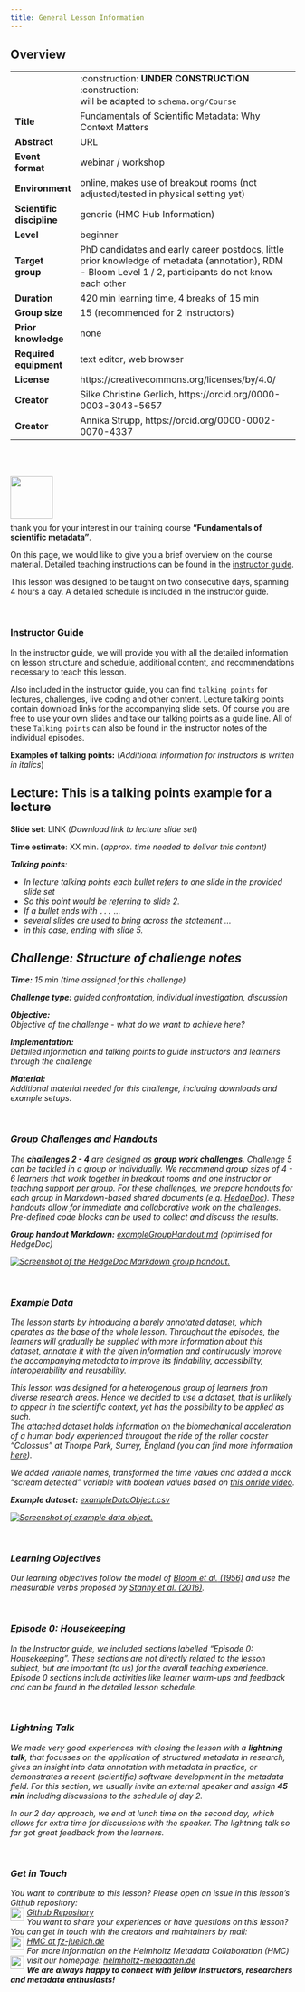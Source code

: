 ```yaml
---
title: General Lesson Information
---
```


<div class="overview card">
  <h2 class="card-header">Overview</h2>
  <div class="row g-0">
  |  | |
  | ------------ | -------------------------------------------------------- |
  |  | :construction: **UNDER CONSTRUCTION** :construction: <br>will be adapted to `schema.org/Course` |
  | **Title** | Fundamentals of Scientific Metadata: Why Context Matters |
  | **Abstract** | URL |
  |**Event format**| webinar / workshop |
  |**Environment**| online, makes use of breakout rooms (not adjusted/tested in physical setting yet) |
  |**Scientific discipline**| generic (HMC Hub Information) |
  |**Level**| beginner |
  |**Target group**| PhD candidates and early career postdocs, little prior knowledge of metadata (annotation), RDM - Bloom Level 1 / 2, participants do not know each other |
  |**Duration** | 420 min learning time, 4 breaks of 15 min |
  |**Group size**| 15 (recommended for 2 instructors) |
  |**Prior knowledge**| none |
  |**Required equipment** | text editor, web browser |
  |**License** | https://creativecommons.org/licenses/by/4.0/ |
  |**Creator**| Silke Christine Gerlich, https://orcid.org/0000-0003-3043-5657 |
  |**Creator**|  Annika Strupp, https://orcid.org/0000-0002-0070-4337 |
  </div>
</div>

<br><br>

<img src="fig/dearInstructors.png/" height="75" align="left">
<br><br><br><br>

thank you for your interest in our training course **"Fundamentals of scientific metadata"**. 

On this page, we would like to give you a brief overview on the course material. Detailed teaching instructions can be found in the <a href="instructor-guide.html" target="_blank">instructor guide</a>.

This lesson was designed to be taught on two consecutive days, spanning 4 hours a day.
A detailed schedule is included in the instructor guide.

<br>

### Instructor Guide
In the instructor guide, we will provide you with all the detailed information on lesson structure and schedule, additional content, and recommendations necessary to teach this lesson. 

Also included in the instructor guide, you can find `talking points` for lectures, challenges, live coding and other content. Lecture talking points contain download links for the accompanying slide sets. Of course you are free to use your own slides and take our talking points as a guide line. All of these `Talking points` can also be found in the instructor notes of the individual episodes.

**Examples of talking points:**
(<i>Additional information for instructors is written in italics</i>)

::::::::::::::::::::::::::::::::::::::::::::::::::::::::::::::::::::: instructor
## Lecture: This is a talking points example for a lecture

**Slide set**: LINK (<i>Download link to lecture slide set</i>)

**Time estimate**: XX min. (<i>approx. time needed to deliver this content<i>)

**Talking points**:

- In lecture talking points each bullet refers to one slide in the provided slide set 
- So this point would be referring to slide 2.
- If a bullet ends with `...` ...
- several slides are used to bring across the statement ...
- in this case, ending with slide 5. 

::::::::::::::::::::::::::::::::::::::::::::::::::::::::::::::::::::::::::::::::

:::::::::::::::::::::::::::::::::::::::::::::::::::::::::::::::::::: instructor
## Challenge: Structure of challenge notes

**Time:** 15 min (<i>time assigned for this challenge</i>)

**Challenge type:** guided confrontation, individual investigation, discussion

**Objective:** <br>
Objective of the challenge - what do we want to achieve here?

**Implementation:** <br>
Detailed information and talking points to guide instructors and learners through the challenge

**Material:** <br>
Additional material needed for this challenge, including downloads and example setups.

::::::::::::::::::::::::::::::::::::::::::::::::::::::::::::::::::::::::::::::::
<br>

### Group Challenges and Handouts
The **challenges 2 - 4** are designed as **group work challenges**. Challenge 5 can be tackled in a group or individually. We recommend group sizes of 4 - 6 learners that work together in breakout rooms and one instructor or teaching support per group. 
For these challenges, we prepare handouts for each group in Markdown-based shared documents (e.g. [HedgeDoc](https://hedgedoc.org/)). These handouts allow for immediate and collaborative work on the challenges. Pre-defined code blocks can be used to collect and discuss the results.

**Group handout Markdown:** <a href="../files/exampleGroupHandout.txt" target="_blank">exampleGroupHandout.md</a> (optimised for HedgeDoc) <br>

<a href="../files/exampleGroupHandoutPreview.png" target="popup" onclick="window.open('../docs/files/exampleAhaslidesPid.png,'popup','width=1200'); return false;" onMouseOver="document.groupHandout.src='../../docs/files/CLICKexampleGroupHandoutPreview.png';" onMouseOut="document.groupHandout.src='../../docs/files/exampleGroupHandoutPreview.png';"><span><img src="files/exampleGroupHandoutPreview.png" alt="Screenshot of the HedgeDoc Markdown group handout." name="groupHandout"/></span></a>

<br>

### Example Data
The lesson starts by introducing a barely annotated dataset, which operates as the base of the whole lesson. Throughout the episodes, the learners will gradually be supplied with more information about this dataset, annotate it with the given information and continuously improve the accompanying metadata to improve its findability, accessibility, interoperability and reusability.

This lesson was designed for a heterogenous group of learners from diverse research areas. Hence we decided to use a dataset, that is unlikely to appear in the scientific context, yet has the possibility to be applied as such.<br>
The attached dataset holds information on the biomechanical acceleration of a human body experienced througout the ride of the roller coaster "Colossus" at Thorpe Park, Surrey, England (you can find more information [here](https://apparentlysew.weebly.com/stem-blog/using-accelerometers-on-roller-coasters-thorpe-park){target="_blank"}). 

We added variable names, transformed the time values and added a mock "scream detected" variable with boolean values based on [this onride video](https://www.youtube.com/watch?v=KeKIBSN2F5c){target="_blank"}.

**Example dataset:** <a href="../files/exampleDataObject.csv"> exampleDataObject.csv</a>

<a href="../files/exampleDataObjectColor.png" target="popup" onclick="window.open('../docs/files/exampleDataObjectColor.png,'popup','width=1200'); return false;" onMouseOver="document.exampleData.src='../../docs/files/CLICKexampleDataObjectColor.png';" onMouseOut="document.exampleData.src='../../docs/files/exampleDataObjectColor.png';"><span><img src="files/exampleDataObjectColor.png" alt="Screenshot of example data object." name="exampleData"/></span></a>

<br>

### Learning Objectives
Our learning objectives follow the model of <a href="https://archive.org/details/taxonomyofeducat0000bloo_o9o7" target="_blank">Bloom <i>et al.</i> (1956)</a> and use the measurable verbs proposed by <a href="https://doi.org/10.3390/educsci6040037" target="_blank">Stanny <i>et al.</i> (2016)</a>.

<br>

### Episode 0: Housekeeping
In the Instructor guide, we included sections labelled "Episode 0: Housekeeping". These sections are not directly related to the lesson subject, but are important (to us) for the overall teaching experience. Episode 0 sections include activities like learner warm-ups and feedback and can be found in the detailed lesson schedule.

<br>

### Lightning Talk
We made very good experiences with closing the lesson with a **lightning talk**, that focusses on the application of structured metadata in research, gives an insight into data annotation with metadata in practice, or demonstrates a recent (scientific) software development in the metadata field. For this section, we usually invite an external speaker and assign **45 min** including discussions to the schedule of day 2. 

In our 2 day approach, we end at lunch time on the second day, which allows for extra time for discussions with the speaker. The lightning talk so far got great feedback from the learners.

<br>

### Get in Touch 

You want to contribute to this lesson? Please open an issue in this lesson's Github repository:<br>
<a href="https://github.com/carpentries-incubator/scientific-metadata" target="_blank">
  <span>
    <img src="fig/github.svg" xmlns="http://www.w3.org/2000/svg" width="24" height="24" viewBox="0 0 24 24" fill="none" stroke="#383838" stroke-width="2" stroke-linecap="round" stroke-linejoin="round" aria-hidden="true" style="float:left; padding-right:5px;"/>Github Repository
  </span>
</a>
<br>
You want to share your experiences or have questions on this lesson? You can get in touch with the creators and maintainers by mail:<br>
<a href="mailto:HMC@fz-juelich.de?subject=[Carpentries Incubator] Fundamentals of scientific metadata - get in touch"><span><img src="fig/mail.svg" xmlns="http://www.w3.org/2000/svg" width="24" height="24" viewBox="0 0 24 24" fill="none" stroke="#383838" stroke-width="2" stroke-linecap="round" stroke-linejoin="round" aria-hidden="true" style="float:left; padding-right:5px;"/> HMC at fz-juelich.de</span></a>
<br>
For more information on the Helmholtz Metadata Collaboration (HMC) visit our homepage:
<a href="https://helmholtz-metadaten.de/en" target="_blank">
  <span>
    <img src="fig/home.svg" xmlns="http://www.w3.org/2000/svg" width="24" height="24" viewBox="0 0 24 24" fill="none" stroke="currentColor" stroke-width="2" stroke-linecap="round" stroke-linejoin="round" aria-hidden="true" style="float:left; padding-right:5px;"/>  helmholtz-metadaten.de
  </span>
</a>
<br>
**We are always happy to connect with fellow instructors, researchers and metadata enthusiasts!**
